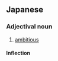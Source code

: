 ==Japanese==
{{ja-kanjitab|意|欲|的}}

===Adjectival noun===
{{ja-adj|いよくてき|decl=na}}

# [[ambitious]]

====Inflection====
{{ja-na|意欲的|いよくてき|iyokuteki}}